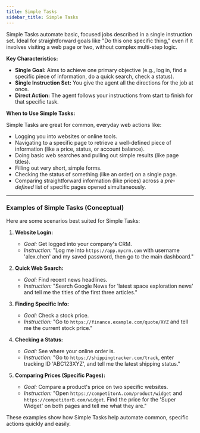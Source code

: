 ```yaml
---
title: Simple Tasks
sidebar_title: Simple Tasks
---
```


Simple Tasks automate basic, focused jobs described in a single instruction set. Ideal for straightforward goals like "Do this one specific thing," even if it involves visiting a web page or two, without complex multi-step logic.

**Key Characteristics:**

*   **Single Goal:** Aims to achieve one primary objective (e.g., log in, find a specific piece of information, do a quick search, check a status).
*   **Single Instruction Set:** You give the agent all the directions for the job at once.
*   **Direct Action:** The agent follows your instructions from start to finish for that specific task.

**When to Use Simple Tasks:**

Simple Tasks are great for common, everyday web actions like:

*   Logging you into websites or online tools.
*   Navigating to a specific page to retrieve a well-defined piece of information (like a price, status, or account balance).
*   Doing basic web searches and pulling out simple results (like page titles).
*   Filling out very short, simple forms.
*   Checking the status of something (like an order) on a single page.
*   Comparing straightforward information (like prices) across a *pre-defined* list of specific pages opened simultaneously.

---

### Examples of Simple Tasks (Conceptual)

Here are some scenarios best suited for Simple Tasks:

1.  **Website Login:**
    *   *Goal:* Get logged into your company's CRM.
    *   *Instruction:* "Log me into `https://app.mycrm.com` with username 'alex.chen' and my saved password, then go to the main dashboard."

2.  **Quick Web Search:**
    *   *Goal:* Find recent news headlines.
    *   *Instruction:* "Search Google News for 'latest space exploration news' and tell me the titles of the first three articles."

3.  **Finding Specific Info:**
    *   *Goal:* Check a stock price.
    *   *Instruction:* "Go to `https://finance.example.com/quote/XYZ` and tell me the current stock price."

4.  **Checking a Status:**
    *   *Goal:* See where your online order is.
    *   *Instruction:* "Go to `https://shippingtracker.com/track`, enter tracking ID 'ABC123XYZ', and tell me the latest shipping status."

5.  **Comparing Prices (Specific Pages):**
    *   *Goal:* Compare a product's price on two specific websites.
    *   *Instruction:* "Open `https://competitorA.com/product/widget` and `https://competitorB.com/widget`. Find the price for the 'Super Widget' on both pages and tell me what they are."

These examples show how Simple Tasks help automate common, specific actions quickly and easily.
